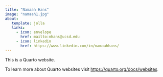 ```yaml
---
title: "Namaah Hans"
image: "namaah1.jpg"
about: 
   template: jolla
   links:
     - icon: envelope
       href: mailto:nhans@ucsd.edu
     - icon: linkedin
       href: https://www.linkedin.com/in/namaahhans/
---
```


This is a Quarto website.

To learn more about Quarto websites visit <https://quarto.org/docs/websites>.
